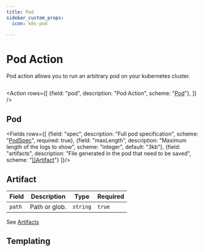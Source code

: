 ```yaml
---
title: Pod
sidebar_custom_props:
  icon: k8s-pod

---
```


<!-- Source: modules/mission-control/api/v1/playbook_actions.go:221#PodAction -->

# <Icon name="pod"/> Pod Action

Pod action allows you to run an arbitrary pod on your kubernetes cluster.

```yaml title="ping-database-from-pod.yaml" file=<rootDir>/modules/mission-control/fixtures/playbooks/pod.yaml
```
<Action rows={[
    {field: "pod", description: "Pod Action", scheme: "[Pod](#pod)"},
]} />

## Pod

<Fields  rows={[
  {field: "spec", description: "Full pod specification", scheme: "[PodSpec](https://pkg.go.dev/k8s.io/api@v0.28.2/core/v1#PodSpec)", required: true},
  {field: "maxLength", description: "Maximum length of the logs to show", scheme: "integer", default: "3kb"},
  {field: "artifacts", description: "File generated in the pod that need to be saved", scheme: "[[]Artifact](#artifact)"}
]}/>

## Artifact

| Field  | Description   | Type     | Required |
| ------ | ------------- | -------- | -------- |
| `path` | Path or glob. | `string` | `true`   |

See [Artifacts](/installation/artifacts)


## Templating

<Templating/>
